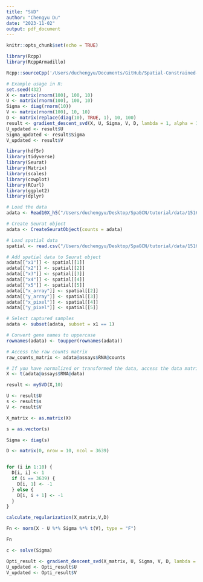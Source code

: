 ```yaml
---
title: "SVD"
author: "Chengyu Du"
date: "2023-11-02"
output: pdf_document
---
```


```r
knitr::opts_chunk$set(echo = TRUE)
```


```r
library(Rcpp)
library(RcppArmadillo)
```

```r
Rcpp::sourceCpp('/Users/duchengyu/Documents/GitHub/Spatial-Constrained-Matrix-Decomposition/Code/svd.cpp')
```

```r
# Example usage in R:
set.seed(432)
X <- matrix(rnorm(100), 100, 10)
U <- matrix(rnorm(100), 100, 10)
Sigma <- diag(rnorm(10))
V <- matrix(rnorm(100), 10, 10)
D <- matrix(replace(diag(10), TRUE, 1), 10, 100)
result <- gradient_descent_svd(X, U, Sigma, V, D, lambda = 1, alpha = 1e-6, tol = 1e-10, max_iter = 1000)
U_updated <- result$U
Sigma_updated <- result$Sigma
V_updated <- result$V
```



```r
library(hdf5r)
library(tidyverse)
library(Seurat)
library(Matrix)
library(scales)
library(cowplot)
library(RCurl)
library(ggplot2)
library(dplyr)
```



```r

# Load the data
adata <- Read10X_h5("/Users/duchengyu/Desktop/SpaGCN/tutorial/data/151673/expression_matrix.h5")

# Create Seurat object
adata <- CreateSeuratObject(counts = adata)

# Load spatial data
spatial <- read.csv("/Users/duchengyu/Desktop/SpaGCN/tutorial/data/151673/positions.txt", header = FALSE, sep = ",", row.names = 1)

# Add spatial data to Seurat object
adata[["x1"]] <- spatial[[1]]
adata[["x2"]] <- spatial[[2]]
adata[["x3"]] <- spatial[[3]]
adata[["x4"]] <- spatial[[4]]
adata[["x5"]] <- spatial[[5]]
adata[["x_array"]] <- spatial[[2]]
adata[["y_array"]] <- spatial[[3]]
adata[["x_pixel"]] <- spatial[[4]]
adata[["y_pixel"]] <- spatial[[5]]

# Select captured samples
adata <- subset(adata, subset = x1 == 1)

# Convert gene names to uppercase
rownames(adata) <- toupper(rownames(adata))


```

```r
# Access the raw counts matrix
raw_counts_matrix <- adata@assays$RNA@counts
```


```r
# If you have normalized or transformed the data, access the data matrix
X <- t(adata@assays$RNA@data)
```

```r
result <- mySVD(X,10)
```

```r
U <- result$U  
s <- result$s  
V <- result$V  
```


```r
X_matrix <- as.matrix(X)
```

```r
s = as.vector(s)
```

```r
Sigma <- diag(s)
```

```r

D <- matrix(0, nrow = 10, ncol = 3639)


for (i in 1:10) {
  D[i, i] <- 1
  if (i == 3639) {
    D[i, 1] <- -1
  } else {
    D[i, i + 1] <- -1
  }
}

```

```r
calculate_regularization(X_matrix,V,D)
```


```r
Fn <- norm(X - U %*% Sigma %*% t(V), type = "F")
```

```r
Fn
```

```r
c <- solve(Sigma)
```




```r
Opti_result <- gradient_descent_svd(X_matrix, U, Sigma, V, D, lambda = 0.001, alpha = 1e-10, tol = 1e-4, max_iter = 100)
U_updated <- Opti_result$U
V_updated <- Opti_result$V
```







